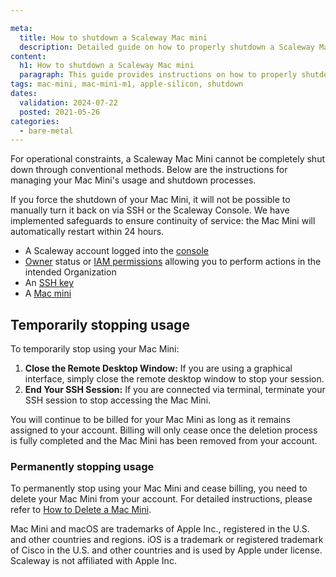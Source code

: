 ```yaml
---

meta:
  title: How to shutdown a Scaleway Mac mini
  description: Detailed guide on how to properly shutdown a Scaleway Mac Mini.
content:
  h1: How to shutdown a Scaleway Mac mini
  paragraph: This guide provides instructions on how to properly shutdown a Scaleway Mac Mini.
tags: mac-mini, mac-mini-m1, apple-silicon, shutdown
dates:
  validation: 2024-07-22
  posted: 2021-05-26
categories:
  - bare-metal
---
```


For operational constraints, a Scaleway Mac Mini cannot be completely shut down through conventional methods. Below are the instructions for managing your Mac Mini's usage and shutdown processes.

<Message type="important">
    If you force the shutdown of your Mac Mini, it will not be possible to manually turn it back on via SSH or the Scaleway Console. We have implemented safeguards to ensure continuity of service: the Mac Mini will automatically restart within 24 hours.
</Message>


<Macro id="requirements" />

- A Scaleway account logged into the [console](https://console.scaleway.com)
- [Owner](/identity-and-access-management/iam/concepts/#owner) status or [IAM permissions](/identity-and-access-management/iam/concepts/#permission) allowing you to perform actions in the intended Organization
- An [SSH key](/identity-and-access-management/organizations-and-projects/how-to/create-ssh-key/)
- A [Mac mini](/bare-metal/apple-silicon/how-to/create-mac-mini/)


## Temporarily stopping usage

To temporarily stop using your Mac Mini:
1. **Close the Remote Desktop Window:** If you are using a graphical interface, simply close the remote desktop window to stop your session.
2. **End Your SSH Session:** If you are connected via terminal, terminate your SSH session to stop accessing the Mac Mini.

<Message type="important">
    You will continue to be billed for your Mac Mini as long as it remains assigned to your account. Billing will only cease once the deletion process is fully completed and the Mac Mini has been removed from your account.
</Message>

### Permanently stopping usage

To permanently stop using your Mac Mini and cease billing, you need to delete your Mac Mini from your account. For detailed instructions, please refer to [How to Delete a Mac Mini](/bare-metal/apple-silicon/how-to/delete-mac-mini/).

<Message type="note">
  Mac Mini and macOS are trademarks of Apple Inc., registered in the U.S. and other countries and regions. iOS is a trademark or registered trademark of Cisco in the U.S. and other countries and is used by Apple under license. Scaleway is not affiliated with Apple Inc.
</Message>
